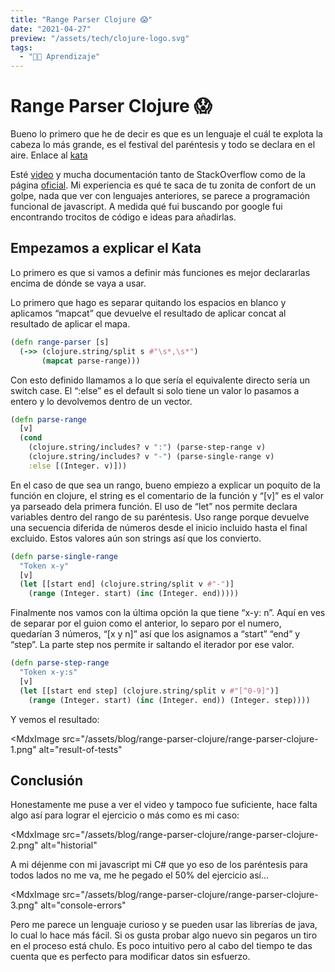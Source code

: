 ```yaml
---
title: "Range Parser Clojure 😱"
date: "2021-04-27"
preview: "/assets/tech/clojure-logo.svg"
tags:
  - "👨‍💻 Aprendizaje"
---
```


# Range Parser Clojure 😱

Bueno lo primero que he de decir es que es un lenguaje el cuál te explota la cabeza lo más grande, es el festival del paréntesis y todo se declara en el aire. Enlace al [kata](https://www.codewars.com/kata/57d307fb9d84633c5100007a)

Esté [video](https://www.youtube.com/watch?v=S28_0YDQyh8) y mucha documentación tanto de StackOverflow como de la página [oficial](https://clojuredocs.org/). Mi experiencia es qué te saca de tu zonita de confort de un golpe, nada que ver con lenguajes anteriores, se parece a programación funcional de javascript. A medida qué fui buscando por google fui encontrando trocitos de código e ideas para añadirlas.

<YouTube videoId="S28_0YDQyh8" title="Clojure" />

## Empezamos a explicar el Kata

Lo primero es que si vamos a definir más funciones es mejor declararlas encima de dónde se vaya a usar.

Lo primero que hago es separar quitando los espacios en blanco y aplicamos “mapcat” que devuelve el resultado de aplicar concat al resultado de aplicar el mapa.

```clojure
(defn range-parser [s]
  (->> (clojure.string/split s #"\s*,\s*")
       (mapcat parse-range)))
```

Con esto definido llamamos a lo que sería el equivalente directo sería un switch case. El “:else” es el default si solo tiene un valor lo pasamos a entero y lo devolvemos dentro de un vector.

```clojure
(defn parse-range
  [v]
  (cond
    (clojure.string/includes? v ":") (parse-step-range v)
    (clojure.string/includes? v "-") (parse-single-range v)
    :else [(Integer. v)]))
```

En el caso de que sea un rango, bueno empiezo a explicar un poquito de la función en clojure, el string es el comentario de la función y “[v]” es el valor ya parseado dela primera función. El uso de “let” nos permite declara variables dentro del rango de su paréntesis. Uso range porque devuelve una secuencia diferida de números desde el inicio incluido hasta el final
excluido. Estos valores aún son strings así que los convierto.

```clojure
(defn parse-single-range
  "Token x-y"
  [v]
  (let [[start end] (clojure.string/split v #"-")]
    (range (Integer. start) (inc (Integer. end)))))
```

Finalmente nos vamos con la última opción la que tiene “x-y: n”. Aquí en ves de separar por el guion como el anterior, lo separo por el numero, quedarían 3 números, “[x y n]” así que los asignamos a “start” “end” y “step”. La parte step nos permite ir saltando el iterador por ese valor.

```clojure
(defn parse-step-range
  "Token x-y:s"
  [v]
  (let [[start end step] (clojure.string/split v #"[^0-9]")]
    (range (Integer. start) (inc (Integer. end)) (Integer. step))))
```

Y vemos el resultado:

<MdxImage
  src="/assets/blog/range-parser-clojure/range-parser-clojure-1.png"
  alt="result-of-tests"
></MdxImage>

## Conclusión

Honestamente me puse a ver el video y tampoco fue suficiente, hace falta algo así para lograr el ejercicio o más como es mi caso:

<MdxImage
  src="/assets/blog/range-parser-clojure/range-parser-clojure-2.png"
  alt="historial"
></MdxImage>

A mi déjenme con mi javascript mi C# que yo eso de los paréntesis para todos lados no me va, me he pegado el 50% del ejercicio así…

<MdxImage
  src="/assets/blog/range-parser-clojure/range-parser-clojure-3.png"
  alt="console-errors"
></MdxImage>

Pero me parece un lenguaje curioso y se pueden usar las librerías de java, lo cual lo hace más fácil. Si os gusta probar algo nuevo sin pegaros un tiro en el proceso está chulo. Es poco intuitivo pero al cabo del tiempo te das cuenta que es perfecto para modificar datos sin esfuerzo.
